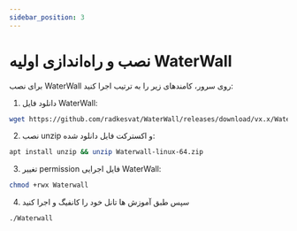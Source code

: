 ```yaml
---
sidebar_position: 3
---
```

# نصب و راه‌اندازی اولیه WaterWall

برای نصب WaterWall روی سرور، کامندهای زیر را به ترتیب اجرا کنید:

1. دانلود فایل WaterWall:
  ```sh
  wget https://github.com/radkesvat/WaterWall/releases/download/vx.x/Waterwall-linux-64.zip
  ```
2. نصب unzip و اکسترکت فایل دانلود شده:
  ```sh
  apt install unzip && unzip Waterwall-linux-64.zip
  ```
3. تغییر permission فایل اجرایی WaterWall:
  ```sh
  chmod +rwx Waterwall
  ```
4. سپس طبق آموزش ها تانل خود را کانفیگ و اجرا کنید
  ```sh
  ./Waterwall
  ```